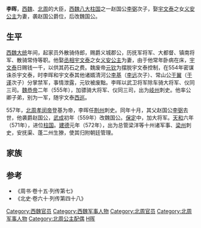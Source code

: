 {{Otheruses|李晖|other=同名或類似名的其它條目描述}}
'''李晖'''，[[西魏|西魏]]、[[北周|北周]]的大臣，[[西魏八大柱国|西魏八大柱国]]之一赵国公[[李弼|李弼]]次子，娶[[宇文泰|宇文泰]]之女[[义安公主|义安公主]]为妻，袭赵国公爵位，后改魏国公。

==生平==
[[西魏|西魏]][[大统_(西魏)|大统]]年间，起家员外散骑侍郎，赐爵义城郡公，历抚军将军、大都督、镇南将军、散骑常侍等职。他娶[[丞相|丞相]][[宇文泰|宇文泰]]之女[[义安公主|义安公主]]为妻，由于他常年卧病在床，[[宇文泰|宇文泰]]日赐钱一千，以供其药石之费。魏废帝[[元钦|元钦]]为摆脱宇文泰控制，在554年密谋诛杀宇文泰，时李晖和宇文泰其他诸婿清河公[[李基|李基]]（[[李远|李远]]次子）、常山公[[于翼|于翼]]（[[于谨|于谨]]次子）分掌禁军，事情泄露，元钦被废黜。李晖以武卫将军除车骑大将军、仪同三司。[[魏恭帝|魏恭帝]]二年（555年），加骠骑大将军、仪同三司，出为[[岐州|岐州]]刺史。他率公卿子弟，别为一军，随宇文泰[[西巡|西巡]]。

557年，[[北周孝闵帝|北周孝闵帝]]登基为帝，李晖任[[荆州|荆州]]刺史。同年十月，其父赵国公[[李弼|李弼]]去世，他袭爵赵国公，[[武成_(北周)|武成]]初年（559年）改魏国公。[[保定_(北周)|保定]]中，加大将军。[[天和_(北周)|天和]]六年（571年），进位[[柱国|柱国]]。[[建德_(北周)|建德]]元年（572年），出为总管梁洋等十州诸军事、[[梁州|梁州]]刺史，安抚渠、蓬二州生獠，使其归附朝廷管理。

==家族==
{{main|辽东李氏世系图}}

==参考==
* 《周书·卷十五·列传第七》
* 《北史·卷六十·列传第四十八》

{{DEFAULTSORT:L}}
[[Category:西魏官员|Category:西魏官员]]
[[Category:西魏军事人物|Category:西魏军事人物]]
[[Category:北周官员|Category:北周官员]]
[[Category:北周军事人物|Category:北周军事人物]]
[[Category:北周公主配偶|Category:北周公主配偶]]
[[Category:辽东李氏|H晖]]